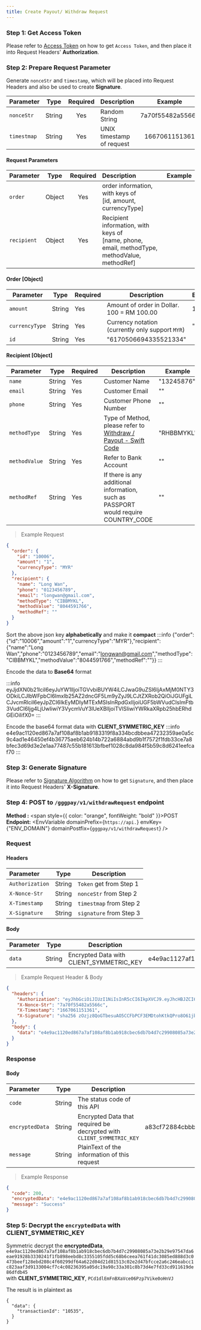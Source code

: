 ```yaml
---
title: Create Payout/ Withdraw Request
---
```


### Step 1: Get Access Token

Please refer to [Access Token](/docs/credential/access-token) on how to get `Access Token`, and then place it into Request Headers' **Authorization**.

### Step 2: Prepare Request Parameter

Generate `nonceStr` and `timestamp`, which will be placed into Request Headers and also be used to create **Signature**.

| Parameter   |  Type  | Required | Description               |     Example      |
| :---------- | :----: | :------: | :------------------------ | :--------------: |
| `nonceStr`  | String |   Yes    | Random String             | 7a70f55482a5566c |
| `timestmap` | String |   Yes    | UNIX timestamp of request |  1667061151361   |

#### Request Parameters

| Parameter   |  Type  | Required | Description               |     Example      |
| :---------- | :----: | :------: | :------------------------ | :--------------: |
| `order`     | Object |   Yes    | order information, with keys of <br />[id, amount, currencyType]  |  |
| `recipient`  | Object |   Yes    | Recipient information, with keys of <br />[name, phone, email, methodType, methodValue, methodRef] |  |

#### Order [Object]
| Parameter        | Type   | Required | Description                                                                                       | Example                        |
| ---------------- | ------ | -------- | ------------------------------------------------------------------------------------------------- | ------------------------------ |
| `amount`         | String   | Yes      | Amount of order in Dollar. 100 = RM 100.00 | 100                            |
| `currencyType`   | String | Yes      | Currency notation (currently only support `MYR`)                                                  | "MYR"                          |
| `id`             | String | Yes | "6170506694335521334"                                                                             |

#### Recipient [Object]
| Parameter     | Type   | Required | Description                            | Example    |
| ------------- | ------ | -------- | -------------------------------------- | ---------- |
| `name`      | String | Yes      | Customer Name| "13245876" |
| `email`       | String | Yes | Customer Email                         | ""         |
| `phone` | String | Yes | Customer Phone Number                  | ""         |
| `methodType` | String | Yes | Type of Method, please refer to [Withdraw / Payout - Swift Code](/docs/appendix/payment-method#withdraw--payout---swift-code)                 | "RHBBMYKL"         |
| `methodValue` | String | Yes | Refer to Bank Account                  | ""         |
| `methodRef` | String | Yes | If there is any additional information, such as PASSPORT would require COUNTRY_CODE  | "" |

> Example Request

```json
{
  "order": {
    "id": "10006",
    "amount": "1",
    "currencyType": "MYR"
  },
  "recipient": {
    "name": "Long Wan",
    "phone": "0123456789",
    "email": "longwan@gmail.com",
    "methodType": "CIBBMYKL",
    "methodValue": "8044591766",
    "methodRef": ""
  }
}

```

Sort the above json key **alphabetically** and make it **compact**
:::info
{"order":{"id":"10006","amount":"1","currencyType":"MYR"},"recipient":{"name":"Long Wan","phone":"0123456789","email":"longwan@gmail.com","methodType":"CIBBMYKL","methodValue":"8044591766","methodRef":""}}
:::


Encode the data to **Base64** format

:::info
eyJjdXN0b21lciI6eyJuYW1lIjoiTGVvbiBUYW4iLCJwaG9uZSI6IjAxMjM0NTY3ODkiLCJlbWFpbCI6Imxlb25AZ2dncGF5Lm9yZyJ9LCJtZXRob2QiOiJGUFgiLCJvcmRlciI6eyJpZCI6IkEyMDIyMTExMSIsInRpdGxlIjoiUGF5bWVudCIsImFtb3VudCI6Ijg4LjUwIiwiY3VycmVuY3lUeXBlIjoiTVlSIiwiYWRkaXRpb25hbERhdGEiOiIifX0=
:::

Encode the base64 format data with **CLIENT_SYMMETRIC_KEY**
:::info
e4e9ac1120ed867a7af108af8b1ab9183319f8a334bcdbbea47232359ae0a5c9c4ad1e46450ef4b36775aeb624b14b722a6884abd9b1f7572f1fdb33ce7a8bfec3d69d3e2e1aa77487c55b181613bfbef1028c8da984f5b59c8d6241eefcaf70
:::



### Step 3: Generate Signature

Please refer to [Signature Algorithm](/docs/credential/signature-algorithm) on how to get `Signature`, and then place it into Request Headers' **X-Signature**.

### Step 4: POST to `/gggpay/v1/withdrawRequest` endpoint

**Method :** <span style={{ color: "orange", fontWeight: "bold" }}>POST</span><br/>
**Endpoint:** <EnvVariable domainPrefix={`https://api.`} envKey={"ENV_DOMAIN"} domainPostfix={`gggpay/v1/withdrawRequest`}  />

### Request

#### Headers

| Parameter       |  Type  | Description             |
| :-------------- | :----: | ----------------------- |
| `Authorization` | String | `Token` get from Step 1   |
| `X-Nonce-Str`   | String | `nonceStr` from Step 2  |
| `X-Timestamp`   | String | `timestmap` from Step 2 |
| `X-Signature`   | String | `signature` from Step 3 |

#### Body

| Parameter |  Type  | Description                           |                                        Example |
| :-------- | :----: | ------------------------------------- | ---------------------------------------------: |
| `data`    | String | Encrypted Data with CLIENT_SYMMETRIC_KEY | e4e9ac1127af1...b59c8d62af70 |


> Example Request Header & Body

```json
{
  "headers": {
    "Authorization": "eyJhbGciOiJIUzI1NiIsInR5cCI6IkpXVCJ9.eyJhcHBJZCI6IjEwMDIOjE2NjczMTYwOTJ9.UnVBt6Opxd_ZOMns1gCT40Ihdj1nbndi2V43Xt3fIuE",
    "X-Nonce-Str": "7a70f55482a5566c",
    "X-Timestamp": "1667061151361",
    "X-Signature": "sha256 zOzjz8QoGTbesuAO5CCFbPCF3EMDtohKtkQPro8O61jbXhurgl+wIYzTv1BQPB6z1+bRn7gXx1YpsItk+Zed+Wd9PqmexoGdDrAAoUKjCcMks9g0/kiVui381jscVAyCUzdMtkW25P4QyTeq5+ES7D66j/Jwk+9JqYXhMnX5aAUdMjlrADp1RC1zrZUc1Mfqs+MA26J3X5uQ8xLhh9FaAhDdoyWctKQSTHZyMVuDtmFaGdzaGI3LCWm5w1gvtHC43mTMccc3WrlirYbDrZvN2c81cNMfRJjgJZNnjjY27OAMvGsJJgpo0b+EW4UO74QzZ2VI60fgf7uIajIOgQRzzA=="
  },
  "body": {
    "data": "e4e9ac1120ed867a7af108af8b1ab918cbec6db7b4d7c29908085a73e2b29e97547da6eae91928b3330241f1fb898eebd8c3355105fdd5c68b6ceea761f41dc3085ed888d3c0473beef128ebd208c4f60299df64a622d04d21d81513c02e2d47bfcce2a6c246eabcc1c823aaf3d9133004cf7c4c08236395a05dc19a98c33a301c8b73d4e7fd33cd911619de86dfdb45"
  }
}
```

### Response

#### Body

| Parameter        |  Type  | Description                                                            |                                Example |
| :--------------- | :----: | ---------------------------------------------------------------------- | -------------------------------------: |
| `code`           | String | The status code of this API                                            |                                    200 |
| `encryptedData` | String | Encrypted Data that required be decrypted with `CLIENT_SYMMETRIC_KEY` | a83cf72884cbbb....3ddf0744646e0cf0b482 |
| `message`        | String | PlainText of the information of this request                           |                              'Success' |

> Example Response

```json
{
  "code": 200,
  "encryptedData": "e4e9ac1120ed867a7af108af8b1ab918cbec6db7b4d7c29908085a73e2b29e97547da6eae91928b3330241f1fb898eebd8c3355105fdd5c68b6ceea761f41dc3085ed888d3c0473beef128ebd208c4f60299df64a622d04d21d81513c02e2d47bfcce2a6c246eabcc1c823aaf3d9133004cf7c4c08236395a05dc19a98c33a301c8b73d4e7fd33cd911619de86dfdb45",
  "message": "Success"
}
```

### Step 5: Decrypt the `encryptedData` with CLIENT_SYMMETRIC_KEY

Symmetric decrypt the **encryptedData**,  `e4e9ac1120ed867a7af108af8b1ab918cbec6db7b4d7c29908085a73e2b29e97547da6eae91928b3330241f1fb898eebd8c3355105fdd5c68b6ceea761f41dc3085ed888d3c0473beef128ebd208c4f60299df64a622d04d21d81513c02e2d47bfcce2a6c246eabcc1c823aaf3d9133004cf7c4c08236395a05dc19a98c33a301c8b73d4e7fd33cd911619de86dfdb45`  
with **CLIENT_SYMMETRIC_KEY**, `PCd1dlEmFnBXaVce06Pzp7Vike0oHnVJ`

The result is in plaintext as

```
{
  "data": {
    "transactionId": "10535",
  }
}

```
